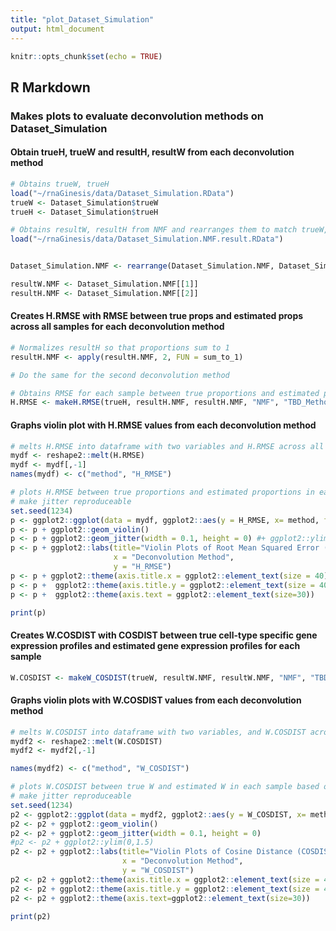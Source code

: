 ```yaml
---
title: "plot_Dataset_Simulation"
output: html_document
---
```


```r
knitr::opts_chunk$set(echo = TRUE)
```

## R Markdown

### Makes plots to evaluate deconvolution methods on Dataset_Simulation

#### Obtain trueH, trueW and resultH, resultW from each deconvolution method
```r
# Obtains trueW, trueH
load("~/rnaGinesis/data/Dataset_Simulation.RData")
trueW <- Dataset_Simulation$trueW
trueH <- Dataset_Simulation$trueH

# Obtains resultW, resultH from NMF and rearranges them to match trueW, trueH ordering
load("~/rnaGinesis/data/Dataset_Simulation.NMF.result.RData")


Dataset_Simulation.NMF <- rearrange(Dataset_Simulation.NMF, Dataset_Simulation)

resultW.NMF <- Dataset_Simulation.NMF[[1]]
resultH.NMF <- Dataset_Simulation.NMF[[2]]

```

#### Creates H.RMSE with RMSE between true props and estimated props across all samples for each deconvolution method
```r
# Normalizes resultH so that proportions sum to 1
resultH.NMF <- apply(resultH.NMF, 2, FUN = sum_to_1)

# Do the same for the second deconvolution method

# Obtains RMSE for each sample between true proportions and estimated proportions for all deconvolution methods
H.RMSE <- makeH.RMSE(trueH, resultH.NMF, resultH.NMF, "NMF", "TBD_Method")
```

#### Graphs violin plot with H.RMSE values from each deconvolution method
```r
# melts H.RMSE into dataframe with two variables and H.RMSE across all samples for each deconvolution method 
mydf <- reshape2::melt(H.RMSE)
mydf <- mydf[,-1]
names(mydf) <- c("method", "H_RMSE") 

# plots H.RMSE between true proportions and estimated proportions in each sample based on deconvolution method
# make jitter reproduceable
set.seed(1234)
p <- ggplot2::ggplot(data = mydf, ggplot2::aes(y = H_RMSE, x= method, fill = method))
p <- p + ggplot2::geom_violin()
p <- p + ggplot2::geom_jitter(width = 0.1, height = 0) #+ ggplot2::ylim(0,1) 
p <- p + ggplot2::labs(title="Violin Plots of Root Mean Squared Error (RMSE) for Proportions",
                       x = "Deconvolution Method",
                       y = "H_RMSE")
p <- p + ggplot2::theme(axis.title.x = ggplot2::element_text(size = 40)) 
p <- p +  ggplot2::theme(axis.title.y = ggplot2::element_text(size = 40)) 
p <- p +  ggplot2::theme(axis.text = ggplot2::element_text(size=30))

print(p)
```

#### Creates W.COSDIST with COSDIST between true cell-type specific gene expression profiles and estimated gene expression profiles for each sample
```r

W.COSDIST <- makeW_COSDIST(trueW, resultW.NMF, resultW.NMF, "NMF", "TBD_Method")

```

#### Graphs violin plots with W.COSDIST values from each deconvolution method
```r
# melts W.COSDIST into dataframe with two variables, and W.COSDIST across all samples for each deconvolution method 
mydf2 <- reshape2::melt(W.COSDIST)
mydf2 <- mydf2[,-1]

names(mydf2) <- c("method", "W_COSDIST") 

# plots W.COSDIST between true W and estimated W in each sample based on deconvolution method
# make jitter reproduceable
set.seed(1234)
p2 <- ggplot2::ggplot(data = mydf2, ggplot2::aes(y = W_COSDIST, x= method, fill = method))
p2 <- p2 + ggplot2::geom_violin()
p2 <- p2 + ggplot2::geom_jitter(width = 0.1, height = 0) 
#p2 <- p2 + ggplot2::ylim(0,1.5) 
p2 <- p2 + ggplot2::labs(title="Violin Plots of Cosine Distance (COSDIST) for Gene Expression",
                         x = "Deconvolution Method", 
                         y = "W_COSDIST") 
p2 <- p2 + ggplot2::theme(axis.title.x = ggplot2::element_text(size = 40)) 
p2 <- p2 + ggplot2::theme(axis.title.y = ggplot2::element_text(size = 40)) 
p2 <- p2 + ggplot2::theme(axis.text=ggplot2::element_text(size=30))

print(p2)
```

